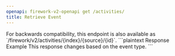 ```yaml
---
openapi: firework-v2-openapi get /activities/
title: Retrieve Event
---
```


<Note>
For backwards compatibility, this endpoint is also available as `/firework/v2/activities/{index}/{source}/{id}`.
</Note>

<ResponseExample>
```plaintext Response Example
This response changes based on the event type.
```
</ResponseExample>
